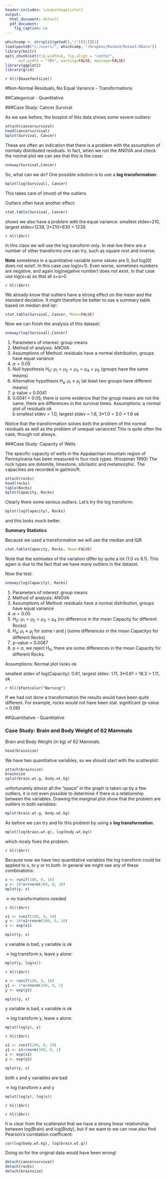 ```yaml
---
header-includes: \usepackage{color}
output:
  html_document: default
  pdf_document:
    fig_caption: no
---
```

<style>
table, th, td { text-align:right; }
th, td {padding: 10px;}
</style>

```r
whichcomp <- strsplit(getwd(),"/")[[1]][3]
load(paste0("c:/users/", whichcomp, "/Dropbox/Resma3/Resma3.RData"))
library(knitr)
opts_chunk$set(fig.width=6, fig.align = "center", 
      out.width = "70%", warning=FALSE, message=FALSE)
library(ggplot2)
library(grid)
```
`r hl()$basefontsize()`

#Non-Normal Residuals, No Equal Variance - Transformations

##Categorical - Quantitative

###Case Study: Cancer Survival

As we saw before, the boxplot of this data shows some severe outliers: 
```r
attach(cancersurvival)
head(cancersurvival)
bplot(Survival, Cancer)
```

These are often an indication that there is a problem with the assumption of normaly distributed residuals. In fact, when we run the ANOVA and check the normal plot we can see that this is the case:

```r
oneway(Survival,Cancer)
```

So, what can we do? One possible solution is to use a **log transformation**:

```r
bplot(log(Survival), Cancer)
```

This takes care of (most) of the outliers.

Outliers often have another effect:
   
```r
stat.table(Survival, Cancer) 
```

shows we also have a problem with the equal variance: smallest stdev=210, largest stdev=1239, 3*210=630 < 1239.

`r hl()$hr()`

In this class we will use the log transform only. In real live there are a number of other transforms one can try, such as square root and inverse. 

**Note** sometimes in a quantitative variable some values are 0, but log(0) does not exist!. In this case use log(x+1). Even worse, sometimes numbers are negative, and again log(negative number) does not exist. In that case use log(x+a) so that all x+a>0

`r hl()$hr()`

We already know that outliers have a strong effect on the mean and the standard deviation. It might therefore be better to use a summary table based on median and iqr:

```r
stat.table(Survival, Cancer, Mean=FALSE)
```

Now we can finish the analysis of this dataset:

```r
oneway(log(Survival),Cancer) 
```

1. Parameters of interest: group means  
2. Method of analysis: ANOVA  
3. Assumptions of Method: residuals have a normal distribution, groups have equal variance  
4.  $\alpha = 0.05$  
5. Null hypothesis H~0~: $\mu_1 = \mu_2 = \mu_3 = \mu_4 = \mu_5$ (groups have the same means) 
6. Alternative hypothesis H~a~: $\mu_i \ne \mu_j$ (at least two groups have different means)  
7. p value = 0.0041  
8. 0.0041 < 0.05, there is some evidence that the group means are not the same, there are differences in the survival times. 
Assumptions:
a normal plot of residuals ok   
b smallest stdev = 1.0, largest stdev = 1.6, 3*1.0 = 3.0 > 1.6 ok
 
Notice that the transformation solves both the problem of the normal residuals as well as the problem of unequal variances! This is quite often the case, though not always.

###Case Study: Capacity of Wells

The specific capacity of wells in the Appalachian mountain region of Pennsylvania has been measured in four rock types. (Knopman 1990) The rock types are dolomite, limestone, siliclastic and metamorphic. The capacities are recorded in gal/min/ft.
  
```r
attach(rocks)
head(rocks)
table(Rocks)
bplot(Capacity, Rocks)
```

Clearly there some serious outliers. Let's try the log transform: 
  
```r
bplot(log(Capacity), Rocks)  
```
and this looks much better. 

**Summary Statistics**

Because we used a transformation we will use the median and IQR

```r
stat.table(Capacity, Rocks, Mean=FALSE)
```

Note that the estimates of the variation differ by quite a lot (1.0 vs 9.1). This again is due to the fact that we have many outliers in the dataset.

Now the test:

```r
oneway(log(Capacity), Rocks)
```

1.   Parameters of interest: group means  
2.   Method of analysis: ANOVA  
3.   Assumptions of Method: residuals have a normal distribution, groups have equal variance  
4.   $\alpha = 0.05$   
5.   H~0~: $\mu_1 = \mu_2 = \mu_3 = \mu_4$ (no difference in the mean Capacity for different Rocks)   
6.   H~a~: $\mu_i \ne \mu_j$ for some i and j (some differences in the mean Capacitys for different Rocks)    
7.   p-value = 0.0067   
8.   p < $\alpha$, we reject H~0~, there are some differences in the mean Capacity for different Rocks.

Assumptions: Normal plot looks ok   

smallest stdev of log(Capacity): 0.61, largest stdev: 1.11, 3*0.61 = 18.3 > 1.11, ok  

`r hl()$fontcolor("Warning")`

If we had not done a transformation the results would have been quite different. For example, rocks would not have been stat. significant (p-value = 0.06)

##Quantitative - Quantitative

### Case Study: Brain and Body Weight of 62 Mammals

Brain and Body Weight (in kg) of 62 Mammals.  

```r
head(brainsize)
```

We have two quantitative variables, so we should start with the scatterplot:

```r
attach(brainsize)
brainsize
splot(brain.wt.g, body.wt.kg)
```

unfortunately almost all the "space" in the graph is taken up by a few outliers, it is not even possible to determine if there is a relationship between the variables. Drawing the marginal plot show that the problem are outliers in both variables:

```r
mplot(brain.wt.g, body.wt.kg)
```

As before we can try and fix this problem by using a **log transformation**: 

```r
mplot(log(brain.wt.g), log(body.wt.kg))
```

which nicely fixes the problem. 

`r hl()$hr()`

Because now we have two quantitative variables the log transform could be applied to x, to y or to both. In general we might see any of these combinations:

```r
x <- runif(100, 0, 10)
y <- 10*x+rnorm(100, 0, 10)
mplot(y, x)
```

$\rightarrow$ no transformations needed

`r hl()$hr()`

```r
x1 <- runif(100, 0, 10)
y <- 10*x1+rnorm(100, 0, 10)
x <- exp(x1)
```
```r
mplot(y, x)
```

x variable is bad, y variable is ok

$\rightarrow$ log transform x, leave y alone:

```r
mplot(y, log(x))
```

`r hl()$hr()`

```r
x <- runif(100, 0, 10)
y1 <- 1*x+rnorm(100, 0, 1)
y <- exp(y1)
```

```r
mplot(y, x)
```

y variable is bad, x variable is ok

$\rightarrow$ log transform y, leave x alone:

```r
mplot(log(y), x)
```

`r hl()$hr()`

```r
x1 <- runif(100, 0, 10)
y1 <- x1+rnorm(100, 0, 1)
x <- exp(x1)
y <- exp(y1)
```

```r
mplot(y, x)
```

both x and y variables are bad

$\rightarrow$ log transform x and y

```r
mplot(log(y), log(x))
```

`r hl()$hr()`

`r hl()$hr()`

It is clear from the scatterplot that we have a strong linear relationship between log(Brain) and log(Body), but if we want to we can now also find Pearson's correlation coefficient: 

```r
cor(log(body.wt.kg), log(brain.wt.g))
```

Doing so for the original data would have been wrong! 


```r
detach(cancersurvival)
detach(rocks)
detach(brainsize)
```
